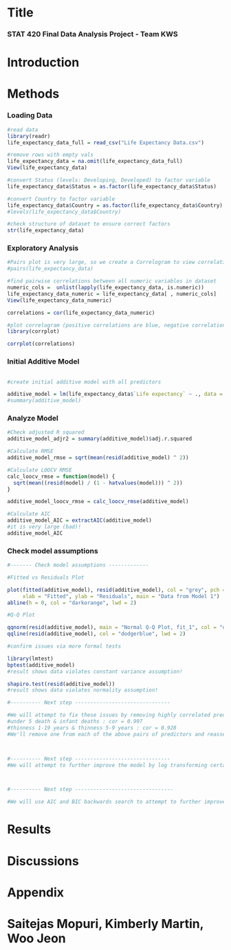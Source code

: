# Title

### STAT 420  Final Data Analysis Project - Team KWS

### 

# Introduction

# Methods

### Loading Data

```r
#read data
library(readr)
life_expectancy_data_full = read_csv("Life Expectancy Data.csv")

#remove rows with empty vals
life_expectancy_data = na.omit(life_expectancy_data_full)
View(life_expectancy_data)

#convert Status (levels: Developing, Developed) to factor variable
life_expectancy_data$Status = as.factor(life_expectancy_data$Status)

#convert Country to factor variable
life_expectancy_data$Country = as.factor(life_expectancy_data$Country)
#levels(life_expectancy_data$Country)

#check structure of dataset to ensure correct factors
str(life_expectancy_data)
```

### Exploratory Analysis

```r

#Pairs plot is very large, so we create a Correlogram to view correlations 
#pairs(life_expectancy_data)

#find pairwise correlations between all numeric variables in dataset
numeric_cols =  unlist(lapply(life_expectancy_data, is.numeric))
life_expectancy_data_numeric = life_expectancy_data[ , numeric_cols]
View(life_expectancy_data_numeric)

correlations = cor(life_expectancy_data_numeric)

#plot correlogram (positive correlations are blue, negative correlations are red)
library(corrplot)

corrplot(correlations)
```

### Initial Additive Model

```r


```

```r
#create initial additive model with all predictors

additive_model = lm(life_expectancy_data$`Life expectancy` ~ ., data = life_expectancy_data)
#summary(additive_model)
```

### Analyze Model

```r
#Check adjusted R squared
additive_model_adjr2 = summary(additive_model)$adj.r.squared

#Calculate RMSE
additive_model_rmse = sqrt(mean(resid(additive_model) ^ 2))

#Calculate LOOCV RMSE
calc_loocv_rmse = function(model) {
  sqrt(mean((resid(model) / (1 - hatvalues(model))) ^ 2))
}

additive_model_loocv_rmse = calc_loocv_rmse(additive_model)

#Calculate AIC
additive_model_AIC = extractAIC(additive_model)
#it is very large (bad)!
additive_model_AIC
```

### Check model assumptions

```r
#------- Check model assumptions -------------

#Fitted vs Residuals Plot

plot(fitted(additive_model), resid(additive_model), col = "grey", pch = 20,
     xlab = "Fitted", ylab = "Residuals", main = "Data from Model 1")
abline(h = 0, col = "darkorange", lwd = 2)

#Q-Q Plot

qqnorm(resid(additive_model), main = "Normal Q-Q Plot, fit_1", col = "darkgrey")
qqline(resid(additive_model), col = "dodgerblue", lwd = 2)

#confirm issues via more formal tests

library(lmtest)
bptest(additive_model)
#result shows data violates constant variance assumption!

shapiro.test(resid(additive_model))
#result shows data violates normality assumption!
```

```r
#---------- Next step -------------------------------

#We will attempt to fix these issues by removing highly correlated predictors
#under 5 death & infant deaths : cor = 0.997
#thinness 1-19 years & thinness 5-9 years : cor = 0.928
#We'll remove one from each of the above pairs of predictors and reassess model



#---------- Next step -------------------------------
#We will attempt to further improve the model by log transforming certain predictor variables (Population & GDP??)



#---------- Next step --------------------------------

#We will use AIC and BIC backwards search to attempt to further improve the model
```

# Results

# Discussions

# Appendix

# Saitejas Mopuri, Kimberly Martin, Woo Jeon
